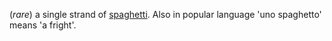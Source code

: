 (''rare'') a single strand of [[spaghetti]]. Also in popular language 'uno spaghetto' means 'a fright'.
